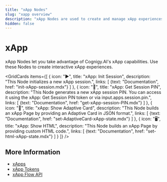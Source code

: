 ```yaml
---
title: "xApp Nodes"
slug: "xapp overview"
description: "xApp Nodes are used to create and manage xApp experiences."
hidden: false
---
```



# xApp

xApp Nodes let you take advantage of Cognigy.AI's xApp capabilities. Use these Nodes to create interactive xApp experiences.

<GridCards items={[
  {
    icon: "▶️",
    title: "xApp: Init Session",
    description: "This Node initializes a new xApp session.",
    links: [
      {text: "Documentation", href: "init-xApp-session.mdx"}
    ]
  },
  {
    icon: "🔑",
    title: "xApp: Get Session PIN",
    description: "This Node generates a new xApp session PIN. You can access it using the xApp: Get Session PIN token or via input.apps.session.pin.",
    links: [
      {text: "Documentation", href: "get-xApp-session-PIN.mdx"}
    ]
  },
  {
    icon: "📱",
    title: "xApp: Show Adaptive Card",
    description: "This Node builds an xApp Page by providing an Adaptive Card in JSON format.",
    links: [
      {text: "Documentation", href: "set-AdaptiveCard-xApp-state.mdx"}
    ]
  },
  {
    icon: "🖥️",
    title: "xApp: Show HTML",
    description: "This Node builds an xApp Page by providing custom HTML code.",
    links: [
      {text: "Documentation", href: "set-html-xApp-state.mdx"}
    ]
  }
]} />

<Pricing />

## More Information

- [xApps](../../../../xApps/overview.mdx)
- [xApp Tokens](../../../../xApps/tokens.mdx)
- [xApp Flow API](../../../../xApps/api.mdx)